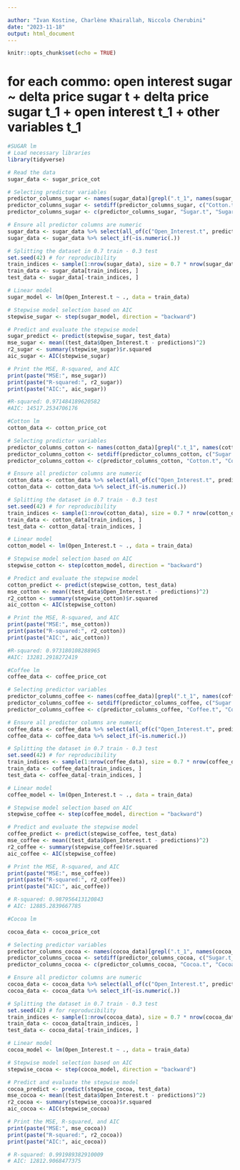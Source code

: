```yaml
---

author: "Ivan Kostine, Charlène Khairallah, Niccolo Cherubini"
date: "2023-11-18"
output: html_document
---
```


```r
knitr::opts_chunk$set(echo = TRUE)

```



# for each commo: open interest sugar ~ delta price sugar t + delta price sugar t_1 + open interest t_1 + other variables t_1

```r
#SUGAR lm
# Load necessary libraries
library(tidyverse)

# Read the data
sugar_data <- sugar_price_cot

# Selecting predictor variables
predictor_columns_sugar <- names(sugar_data)[grepl(".t_1", names(sugar_data))]
predictor_columns_sugar <- setdiff(predictor_columns_sugar, c("Cotton.t_1", "Cocoa.t_1", "Coffee.t_1", "Cotton.t", "Cocoa.t", "Coffee.t"))
predictor_columns_sugar <- c(predictor_columns_sugar, "Sugar.t", "Sugar.t_1", "Open_Interest.t_1")

# Ensure all predictor columns are numeric
sugar_data <- sugar_data %>% select(all_of(c("Open_Interest.t", predictor_columns_sugar)))
sugar_data <- sugar_data %>% select_if(~is.numeric(.))

# Splitting the dataset in 0.7 train - 0.3 test
set.seed(42) # for reproducibility
train_indices <- sample(1:nrow(sugar_data), size = 0.7 * nrow(sugar_data))
train_data <- sugar_data[train_indices, ]
test_data <- sugar_data[-train_indices, ]

# Linear model
sugar_model <- lm(Open_Interest.t ~ ., data = train_data)

# Stepwise model selection based on AIC
stepwise_sugar <- step(sugar_model, direction = "backward")

# Predict and evaluate the stepwise model
sugar_predict <- predict(stepwise_sugar, test_data)
mse_sugar <- mean((test_data$Open_Interest.t - predictions)^2)
r2_sugar <- summary(stepwise_sugar)$r.squared
aic_sugar <- AIC(stepwise_sugar)

# Print the MSE, R-squared, and AIC
print(paste("MSE:", mse_sugar))
print(paste("R-squared:", r2_sugar))
print(paste("AIC:", aic_sugar))

#R-squared: 0.971484189620582
#AIC: 14517.2534706176

```



```r
#Cotton lm
cotton_data <- cotton_price_cot

# Selecting predictor variables
predictor_columns_cotton <- names(cotton_data)[grepl(".t_1", names(cotton_data))]
predictor_columns_cotton <- setdiff(predictor_columns_cotton, c("Sugar.t_1", "Cocoa.t_1", "Coffee.t_1", "Sugar.t", "Cocoa.t", "Coffee.t"))
predictor_columns_cotton <- c(predictor_columns_cotton, "Cotton.t", "Cotton.t_1", "Open_Interest.t_1")

# Ensure all predictor columns are numeric
cotton_data <- cotton_data %>% select(all_of(c("Open_Interest.t", predictor_columns_cotton)))
cotton_data <- cotton_data %>% select_if(~is.numeric(.))

# Splitting the dataset in 0.7 train - 0.3 test
set.seed(42) # for reproducibility
train_indices <- sample(1:nrow(cotton_data), size = 0.7 * nrow(cotton_data))
train_data <- cotton_data[train_indices, ]
test_data <- cotton_data[-train_indices, ]

# Linear model
cotton_model <- lm(Open_Interest.t ~ ., data = train_data)

# Stepwise model selection based on AIC
stepwise_cotton <- step(cotton_model, direction = "backward")

# Predict and evaluate the stepwise model
cotton_predict <- predict(stepwise_cotton, test_data)
mse_cotton <- mean((test_data$Open_Interest.t - predictions)^2)
r2_cotton <- summary(stepwise_cotton)$r.squared
aic_cotton <- AIC(stepwise_cotton)

# Print the MSE, R-squared, and AIC
print(paste("MSE:", mse_cotton))
print(paste("R-squared:", r2_cotton))
print(paste("AIC:", aic_cotton))

#R-squared: 0.973180108288965
#AIC: 13281.2918272419


```

```r
#Coffee lm
coffee_data <- coffee_price_cot

# Selecting predictor variables
predictor_columns_coffee <- names(coffee_data)[grepl(".t_1", names(coffee_data))]
predictor_columns_coffee <- setdiff(predictor_columns_coffee, c("Sugar.t_1", "Cocoa.t_1", "Cotton.t_1", "Sugar.t", "Cocoa.t", "Cotton.t"))
predictor_columns_coffee <- c(predictor_columns_coffee, "Coffee.t", "Coffee.t_1", "Open_Interest.t_1")

# Ensure all predictor columns are numeric
coffee_data <- coffee_data %>% select(all_of(c("Open_Interest.t", predictor_columns_coffee)))
coffee_data <- coffee_data %>% select_if(~is.numeric(.))

# Splitting the dataset in 0.7 train - 0.3 test
set.seed(42) # for reproducibility
train_indices <- sample(1:nrow(coffee_data), size = 0.7 * nrow(coffee_data))
train_data <- coffee_data[train_indices, ]
test_data <- coffee_data[-train_indices, ]

# Linear model
coffee_model <- lm(Open_Interest.t ~ ., data = train_data)

# Stepwise model selection based on AIC
stepwise_coffee <- step(coffee_model, direction = "backward")

# Predict and evaluate the stepwise model
coffee_predict <- predict(stepwise_coffee, test_data)
mse_coffee <- mean((test_data$Open_Interest.t - predictions)^2)
r2_coffee <- summary(stepwise_coffee)$r.squared
aic_coffee <- AIC(stepwise_coffee)

# Print the MSE, R-squared, and AIC
print(paste("MSE:", mse_coffee))
print(paste("R-squared:", r2_coffee))
print(paste("AIC:", aic_coffee))

# R-squared: 0.987956413120843
# AIC: 12885.2839667785

```

```r
#Cocoa lm

cocoa_data <- cocoa_price_cot

# Selecting predictor variables
predictor_columns_cocoa <- names(cocoa_data)[grepl(".t_1", names(cocoa_data))]
predictor_columns_cocoa <- setdiff(predictor_columns_cocoa, c("Sugar.t_1", "Cotton.t_1", "Coffee.t_1", "Sugar.t", "Cotton.t", "Coffee.t"))
predictor_columns_cocoa <- c(predictor_columns_cocoa, "Cocoa.t", "Cocoa.t_1", "Open_Interest.t_1")

# Ensure all predictor columns are numeric
cocoa_data <- cocoa_data %>% select(all_of(c("Open_Interest.t", predictor_columns_cocoa)))
cocoa_data <- cocoa_data %>% select_if(~is.numeric(.))

# Splitting the dataset in 0.7 train - 0.3 test
set.seed(42) # for reproducibility
train_indices <- sample(1:nrow(cocoa_data), size = 0.7 * nrow(cocoa_data))
train_data <- cocoa_data[train_indices, ]
test_data <- cocoa_data[-train_indices, ]

# Linear model
cocoa_model <- lm(Open_Interest.t ~ ., data = train_data)

# Stepwise model selection based on AIC
stepwise_cocoa <- step(cocoa_model, direction = "backward")

# Predict and evaluate the stepwise model
cocoa_predict <- predict(stepwise_cocoa, test_data)
mse_cocoa <- mean((test_data$Open_Interest.t - predictions)^2)
r2_cocoa <- summary(stepwise_cocoa)$r.squared
aic_cocoa <- AIC(stepwise_cocoa)

# Print the MSE, R-squared, and AIC
print(paste("MSE:", mse_cocoa))
print(paste("R-squared:", r2_cocoa))
print(paste("AIC:", aic_cocoa))

# R-squared: 0.991989382910009
# AIC: 12812.9068477375
```

```r

```



```r

```


```r

```


```r

```

